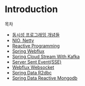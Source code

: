 # Introduction
목차
- [동시성 프로그래밍 개념들](/concurrent-programming-basic/intro/)
- [NIO, Netty](/nio-and-netty/intro/)
- [Reactive Programming](/reactive-programming/intro/)
- [Spring Webflux](/spring-webflux/intro/)
- [Spring Cloud Stream With Kafka](/spring-cloud-stream/intro/)
- [Server Sent Event(SSE)](/server-sent-event/intro/)
- [Webflux Websocket](/webflux-websocket/intro/)
- [Spring Data R2dbc](/r2dbc-mysql/intro/)
- [Spring Data Reactive Mongodb](/reactive-mongodb/intro/)



